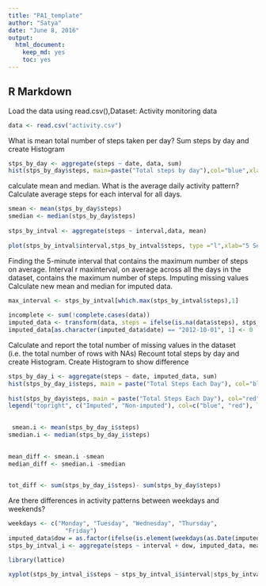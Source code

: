 ---
title: "PA1_template"
author: "Satya"
date: "June 8, 2016"
output: 
  html_document: 
    keep_md: yes
    toc: yes
---

 
## R Markdown

Load the data using read.csv(),Dataset: Activity monitoring data 

```{r data}
data <- read.csv("activity.csv")
```
What is mean total number of steps taken per day?
Sum steps by day and create Histogram
```{r sday}
stps_by_day <- aggregate(steps ~ date, data, sum)
hist(stps_by_day$steps, main=paste("Total steps by day"),col="blue",xlab="Number of steps")
```

calculate mean and median.
What is the average daily activity pattern?
Calculate average steps for each interval for all days.
```{r smean} 
smean <- mean(stps_by_day$steps)
smedian <- median(stps_by_day$steps)
 
stps_by_intval <- aggregate(steps ~ interval,data, mean)
 
plot(stps_by_intval$interval,stps_by_intval$steps, type ="l",xlab="5 Secs Interval",ylab="Avg Number of Steps Taken",main="Average Number of Steps per Day by Interval")
```
Finding the 5-minute interval that contains the maximum number of steps on average.
Interval r maxinterval, on average across all the days in the dataset, contains the maximum number of steps.
Imputing missing values 
Calculate new mean and median for imputed data.

```{r mint} 

max_interval <- stps_by_intval[which.max(stps_by_intval$steps),1]
  
incomplete <- sum(!complete.cases(data))
imputed_data <- transform(data, steps = ifelse(is.na(data$steps), stps_by_intval$steps[match(data$interval, stps_by_intval$interval)], data$steps))
imputed_data[as.character(imputed_data$date) == "2012-10-01", 1] <- 0
```
  Calculate and report the total number of missing values in the dataset (i.e. the total number of rows with NAs)
Recount total steps by day and create Histogram.
 Create Histogram to show difference
```{r sdayi} 
stps_by_day_i <- aggregate(steps ~ date, imputed_data, sum)
hist(stps_by_day_i$steps, main = paste("Total Steps Each Day"), col="blue", xlab="Number of Steps")
 
hist(stps_by_day$steps, main = paste("Total Steps Each Day"), col="red", xlab="Number of Steps", add=T)
legend("topright", c("Imputed", "Non-imputed"), col=c("blue", "red"), lwd=10)
 

 smean.i <- mean(stps_by_day_i$steps) 
smedian.i <- median(stps_by_day_i$steps)

 
mean_diff <- smean.i -smean
median_diff <- smedian.i -smedian

 
tot_diff <- sum(stps_by_day_i$steps)- sum(stps_by_day$steps)

```
Are there differences in activity patterns between weekdays and weekends?
```{r ddiffi} 
weekdays <- c("Monday", "Tuesday", "Wednesday", "Thursday", 
                "Friday")
imputed_data$dow = as.factor(ifelse(is.element(weekdays(as.Date(imputed_data$date)),weekdays), "Weekday", "Weekend"))
stps_by_intval_i <- aggregate(steps ~ interval + dow, imputed_data, mean)

library(lattice)

xyplot(stps_by_intval_i$steps ~ stps_by_intval_i$interval|stps_by_intval_i$dow, main="Average Steps per Day by Interval",xlab="5 sec Interval", ylab="Number of Steps",layout=c(1,2), type="l")
```